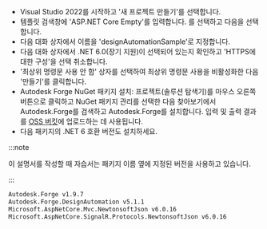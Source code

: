 
- Visual Studio 2022를 시작하고 '새 프로젝트 만들기'를 선택합니다.
- 템플릿 검색창에 'ASP.NET Core Empty'를 입력합니다. 를 선택하고 다음을 선택합니다.
- 다음 대화 상자에서 이름을 'designAutomationSample'로 지정합니다.
- 다음 대화 상자에서 .NET 6.0(장기 지원)이 선택되어 있는지 확인하고 'HTTPS에 대한 구성'을 선택 취소합니다.
- '최상위 명령문 사용 안 함' 상자를 선택하여 최상위 명령문 사용을 비활성화한 다음 '만들기'를 클릭합니다.
- Autodesk Forge NuGet 패키지 설치: 프로젝트(솔루션 탐색기)를 마우스 오른쪽 버튼으로 클릭하고 NuGet 패키지 관리를 선택한 다음 찾아보기에서 Autodesk.Forge를 검색하고 Autodesk.Forge를 설치합니다. 입력 및 출력 결과를 [OSS 버킷](https://aps.autodesk.com/en/docs/data/v2/developers_guide/basics/)에 업로드하는 데 사용됩니다.
- 다음 패키지의 .NET 6 호환 버전도 설치하세요.



:::note

이 설명서를 작성할 때 자습서는 패키지 이름 옆에 지정된 버전을 사용하고 있습니다.


:::



```bash
Autodesk.Forge v1.9.7
Autodesk.Forge.DesignAutomation v5.1.1
Microsoft.AspNetCore.Mvc.NewtonsoftJson v6.0.16
Microsoft.AspNetCore.SignalR.Protocols.NewtonsoftJson v6.0.16
```

<ResponsiveVideo src={PreviewUrl} />
